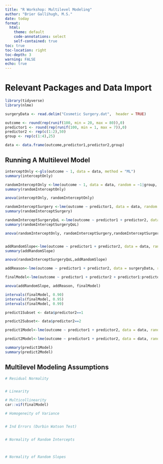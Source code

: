 ```yaml
---
title: "R Workshop: Multilevel Modeling"
author: "Brier Gallihugh, M.S."
date: today
format:
  html:
    theme: default
    code-annotations: select
    self-contained: true
toc: true
toc-location: right
toc-depth: 3
warning: FALSE
echo: true
---
```


# Relevant Packages and Data Import

```r
library(tidyverse)
library(nlme)

surgeryData <- read.delim("Cosmetic Surgery.dat",  header = TRUE)

outcome <- round(rep(runif(100, min = 20, max = 80)),0)
predictor1 <- round(rep(runif(100, min = 1, max = 7)),0)
predictor2 <- rep(c(1:2),50)
group <- rep(c(1:4),25)

data <- data.frame(outcome,predictor1,predictor2,group)
```

## Running A Multilevel Model

```r
interceptOnly <-gls(outcome ~ 1, data = data, method = "ML")
summary(interceptOnly)

randomInterceptOnly <-lme(outcome ~ 1, data = data, random = ~1|group, method = "ML")
summary(randomInterceptOnly)

anova(interceptOnly, randomInterceptOnly)

randomInterceptSurgery <-lme(outcome ~ predictor1, data = data, random = ~1|group, method = "ML")
summary(randomInterceptSurgery)

randomInterceptSurgeryQoL <-lme(outcome ~ predictor1 + predictor2, data = data, random = ~1|group, method = "ML")
summary(randomInterceptSurgeryQoL)

anova(randomInterceptOnly, randomInterceptSurgery,randomInterceptSurgeryQoL)


addRandomSlope<-lme(outcome ~ predictor1 + predictor2, data = data, random = ~predictor1|group, method = "ML")
summary(addRandomSlope)

anova(randomInterceptSurgeryQoL,addRandomSlope)

addReason<-lme(outcome ~ predictor1 + predictor2, data = surgeryData, random = ~predictor1|group, method = "ML")

finalModel<-lme(outcome ~ predictor1 + predictor2 + predictor1:predictor2, data = data, random = ~predictor1|group, method = "ML")

anova(addRandomSlope, addReason, finalModel)

intervals(finalModel, 0.90)
intervals(finalModel, 0.95)
intervals(finalModel, 0.99)

predict1Subset <- data$predictor2==1

predict2Subset<- data$predictor2==2

predict1Model<-lme(outcome ~ predictor1 + predictor2, data = data, random = ~predictor1|group, subset= predict1Subset, method = "ML")

predict2Model<-lme(outcome ~ predictor1 + predictor2, data = data, random = ~predictor1|group, subset= predict2Subset, method = "ML")

summary(predict1Model)
summary(predict2Model)
```

## Multilevel Modeling Assumptions

```r
# Residual Normality


# Linearity

# Multicollinearity
car::vif(finalModel)

# Homogeneity of Variance


# Ind Errors (Durbin Watson Test)


# Normality of Random Intercepts



# Normality of Random Slopes


```



